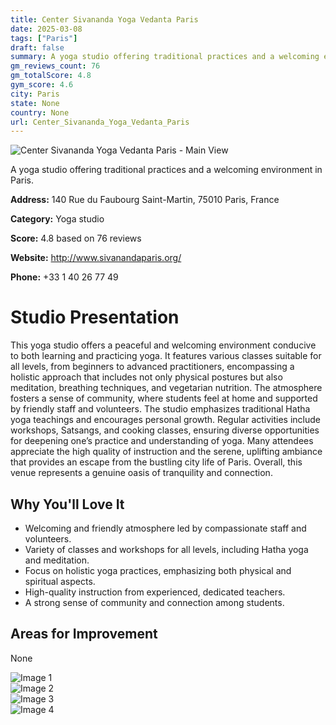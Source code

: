 ```yaml
---
title: Center Sivananda Yoga Vedanta Paris
date: 2025-03-08
tags: ["Paris"]  
draft: false
summary: A yoga studio offering traditional practices and a welcoming environment in Paris.
gm_reviews_count: 76
gm_totalScore: 4.8
gym_score: 4.6
city: Paris
state: None
country: None
url: Center_Sivananda_Yoga_Vedanta_Paris
---
```


<div className="aspect-[16/9] relative my-8">
  <img 
    src="https://lh5.googleusercontent.com/p/AF1QipOfLA6v-7cQ84EaH9bZWXHCpzoXFAI3typsI8hA=w1920-h1080-k-no"
    alt="Center Sivananda Yoga Vedanta Paris - Main View"
    className="object-cover absolute inset-0 w-full h-full rounded-lg"
  />
</div>

A yoga studio offering traditional practices and a welcoming environment in Paris.

**Address:** 140 Rue du Faubourg Saint-Martin, 75010 Paris, France

**Category:** Yoga studio

**Score:** 4.8 based on 76 reviews

**Website:** http://www.sivanandaparis.org/

**Phone:** +33 1 40 26 77 49

# Studio Presentation

This yoga studio offers a peaceful and welcoming environment conducive to both learning and practicing yoga. It features various classes suitable for all levels, from beginners to advanced practitioners, encompassing a holistic approach that includes not only physical postures but also meditation, breathing techniques, and vegetarian nutrition. The atmosphere fosters a sense of community, where students feel at home and supported by friendly staff and volunteers. The studio emphasizes traditional Hatha yoga teachings and encourages personal growth. Regular activities include workshops, Satsangs, and cooking classes, ensuring diverse opportunities for deepening one’s practice and understanding of yoga. Many attendees appreciate the high quality of instruction and the serene, uplifting ambiance that provides an escape from the bustling city life of Paris. Overall, this venue represents a genuine oasis of tranquility and connection.

## Why You'll Love It

- Welcoming and friendly atmosphere led by compassionate staff and volunteers.
- Variety of classes and workshops for all levels, including Hatha yoga and meditation.
- Focus on holistic yoga practices, emphasizing both physical and spiritual aspects.
- High-quality instruction from experienced, dedicated teachers.
- A strong sense of community and connection among students.

## Areas for Improvement

None

<div className="grid grid-cols-1 xl:grid-cols-2 gap-4 my-8">
<div className="aspect-[4/3] relative"><img src="https://lh3.googleusercontent.com/p/AF1QipOXuy7h9vbdR8pYARWaxPx019raLBSfAxj1zAJF=w1920-h1080-k-no" alt="Image 1" className="object-cover absolute inset-0 w-full h-full rounded-lg" /></div>
<div className="aspect-[4/3] relative"><img src="https://lh5.googleusercontent.com/p/AF1QipN2fmkLGGa-t5a70Wq3oNgTXmZN81oqFeE8Nwhb=w1920-h1080-k-no" alt="Image 2" className="object-cover absolute inset-0 w-full h-full rounded-lg" /></div>
<div className="aspect-[4/3] relative"><img src="https://lh5.googleusercontent.com/p/AF1QipPRAqTKH26mbnsbUFtAiyxRMxc8low2cWFojxvq=w1920-h1080-k-no" alt="Image 3" className="object-cover absolute inset-0 w-full h-full rounded-lg" /></div>
<div className="aspect-[4/3] relative"><img src="https://lh5.googleusercontent.com/p/AF1QipNtWXtZJlNKajaGqNHKFOSDi8KYiRo3kdYXZlG0=w1920-h1080-k-no" alt="Image 4" className="object-cover absolute inset-0 w-full h-full rounded-lg" /></div>
</div>